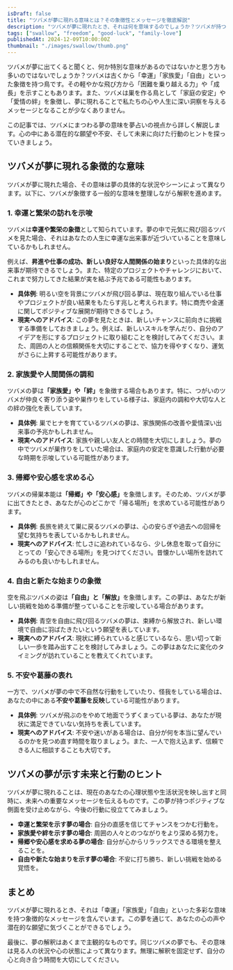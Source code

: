 ```yaml
---
isDraft: false
title: "ツバメが夢に現れる意味とは？その象徴性とメッセージを徹底解説"
description: "ツバメが夢に現れたとき、それは何を意味するのでしょうか？ツバメが持つ「幸運」「家族愛」「帰郷」などの象徴を夢占いの視点から詳しく解説します。心の状態や未来へのヒントもご紹介します。"
tags: ["swallow", "freedom", "good-luck", "family-love"]
publishedAt: 2024-12-09T10:00:00Z
thumbnail: "./images/swallow/thumb.png"
---
```


ツバメが夢に出てくると聞くと、何か特別な意味があるのではないかと思う方も多いのではないでしょうか？ツバメは古くから「幸運」「家族愛」「自由」といった象徴を持つ鳥です。その軽やかな飛び方から「困難を乗り越える力」や「成長」を示すこともあります。また、ツバメは巣を作る鳥として「家庭の安定」や「愛情の絆」を象徴し、夢に現れることで私たちの心や人生に深い洞察を与えるメッセージとなることが少なくありません。

この記事では、ツバメにまつわる夢の意味を夢占いの視点から詳しく解説します。心の中にある潜在的な願望や不安、そして未来に向けた行動のヒントを探っていきましょう。

<TableOfContents />

<AdUnit />

## ツバメが夢に現れる象徴的な意味

ツバメが夢に現れた場合、その意味は夢の具体的な状況やシーンによって異なります。以下に、ツバメが象徴する一般的な意味を整理しながら解釈を進めます。

### 1. 幸運と繁栄の訪れを示唆

ツバメは<strong>幸運や繁栄の象徴</strong>として知られています。夢の中で元気に飛び回るツバメを見た場合、それはあなたの人生に幸運な出来事が近づいていることを意味しているかもしれません。

例えば、<strong>昇進や仕事の成功、新しい良好な人間関係の始まり</strong>といった具体的な出来事が期待できるでしょう。また、特定のプロジェクトやチャレンジにおいて、これまで努力してきた結果が実を結ぶ予兆である可能性もあります。

- <strong>具体例</strong>:
  明るい空を背景にツバメが飛び回る夢は、現在取り組んでいる仕事やプロジェクトが良い結果をもたらす兆しと考えられます。特に商売や金運に関してポジティブな展開が期待できるでしょう。
- <strong>現実へのアドバイス</strong>:
  この夢を見たときは、新しいチャンスに前向きに挑戦する準備をしておきましょう。例えば、新しいスキルを学んだり、自分のアイデアを形にするプロジェクトに取り組むことを検討してみてください。また、周囲の人との信頼関係を大切にすることで、協力を得やすくなり、運気がさらに上昇する可能性があります。

### 2. 家族愛や人間関係の調和

ツバメの夢は<strong>「家族愛」や「絆」</strong>を象徴する場合もあります。特に、つがいのツバメが仲良く寄り添う姿や巣作りをしている様子は、家庭内の調和や大切な人との絆の強化を表しています。

- <strong>具体例</strong>: 巣でヒナを育てているツバメの夢は、家族関係の改善や愛情深い出来事の予兆かもしれません。
- <strong>現実へのアドバイス</strong>:
  家族や親しい友人との時間を大切にしましょう。夢の中でツバメが巣作りをしていた場合は、家庭内の安定を意識した行動が必要な時期を示唆している可能性があります。

### 3. 帰郷や安心感を求める心

ツバメの帰巣本能は<strong>「帰郷」や「安心感」</strong>を象徴します。そのため、ツバメが夢に出てきたとき、あなたが心のどこかで「帰る場所」を求めている可能性があります。

- <strong>具体例</strong>:
  長旅を終えて巣に戻るツバメの夢は、心の安らぎや過去への回帰を望む気持ちを表しているかもしれません。
- <strong>現実へのアドバイス</strong>:
  忙しさに追われているなら、少し休息を取って自分にとっての「安心できる場所」を見つけてください。昔懐かしい場所を訪れてみるのも良いかもしれません。

### 4. 自由と新たな始まりの象徴

空を飛ぶツバメの姿は<strong>「自由」と「解放」</strong>を象徴します。この夢は、あなたが新しい挑戦を始める準備が整っていることを示唆している場合があります。

- <strong>具体例</strong>:
  青空を自由に飛び回るツバメの夢は、束縛から解放され、新しい環境で自由に羽ばたきたいという願望を表しています。
- <strong>現実へのアドバイス</strong>:
  現状に縛られていると感じているなら、思い切って新しい一歩を踏み出すことを検討してみましょう。この夢はあなたに変化のタイミングが訪れていることを教えてくれています。

### 5. 不安や葛藤の表れ

一方で、ツバメが夢の中で不自然な行動をしていたり、怪我をしている場合は、あなたの中にある<strong>不安や葛藤を反映</strong>している可能性があります。

- <strong>具体例</strong>:
  ツバメが飛ぶのをやめて地面でうずくまっている夢は、あなたが現状に満足できていない気持ちを表しています。
- <strong>現実へのアドバイス</strong>:
  不安や迷いがある場合は、自分が何を本当に望んでいるのかを見つめ直す時間を取りましょう。また、一人で抱え込まず、信頼できる人に相談することも大切です。

<AdUnit />

## ツバメの夢が示す未来と行動のヒント

ツバメが夢に現れることは、現在のあなたの心理状態や生活状況を映し出すと同時に、未来への重要なメッセージを伝えるものです。この夢が持つポジティブな側面を受け止めながら、今後の行動に役立ててみましょう。

- <strong>幸運と繁栄を示す夢の場合</strong>: 自分の直感を信じてチャンスをつかむ行動を。
- <strong>家族愛や絆を示す夢の場合</strong>: 周囲の人々とのつながりをより深める努力を。
- <strong>帰郷や安心感を求める夢の場合</strong>: 自分が心からリラックスできる環境を整えることを。
- <strong>自由や新たな始まりを示す夢の場合</strong>: 不安に打ち勝ち、新しい挑戦を始める覚悟を。

<AdUnit />

## まとめ

ツバメが夢に現れるとき、それは「幸運」「家族愛」「自由」といった多彩な意味を持つ象徴的なメッセージを含んでいます。この夢を通じて、あなたの心の声や潜在的な願望に気づくことができるでしょう。

最後に、夢の解釈はあくまで主観的なものです。同じツバメの夢でも、その意味は見る人の状況や心の状態によって異なります。無理に解釈を固定せず、自分の心と向き合う時間を大切にしてください。
